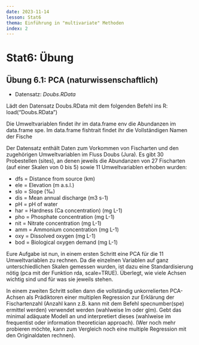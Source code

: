 ```yaml
---
date: 2023-11-14
lesson: Stat6
thema: Einführung in "multivariate" Methoden
index: 2
---
```


# Stat6: Übung

## Übung 6.1: PCA (naturwissenschaftlich)

- Datensatz: *Doubs.RData*

Lädt den Datensatz Doubs.RData mit dem folgenden Befehl ins R:
load("Doubs.RData")

Die Umweltvariablen findet ihr im data.frame env die Abundanzen im data.frame spe. Im data.frame fishtrait findet ihr die Vollständigen Namen der Fische

Der Datensatz enthält Daten zum Vorkommen von Fischarten und den zugehörigen Umweltvariablen im Fluss Doubs (Jura). Es gibt 30 Probestellen (sites), an denen jeweils die Abundanzen von 27 Fischarten (auf einer Skalen von 0 bis 5) sowie 11 Umweltvariablen erhoben wurden:

- dfs = Distance from source (km)
- ele = Elevation (m a.s.l.)
- slo = Slope (‰)
- dis = Mean annual discharge (m3 s-1)
- pH = pH of water
- har = Hardness (Ca concentration) (mg L-1)
- pho = Phosphate concentration (mg L-1)
- nit = Nitrate concentration (mg L-1)
- amm = Ammonium concentration (mg L-1)
- oxy = Dissolved oxygen (mg L-1)
- bod = Biological oxygen demand (mg L-1)

Eure Aufgabe ist nun, in einem ersten Schritt eine PCA für die 11 Umweltvariablen zu rechnen. Da die einzelnen Variablen auf ganz unterschiedlichen Skalen gemessen wurden, ist dazu eine Standardisierung nötig (pca mit der Funktion rda, scale=TRUE). Überlegt, wie viele Achsen wichtig sind und für was sie jeweils stehen.

In einem zweiten Schritt sollen dann die vollständig unkorrelierten PCA-Achsen als Prädiktoren einer multiplen Regression zur Erklärung der Fischartenzahl (Anzahl kann z.B. kann mit dem Befehl specnumber(spe) ermittel werden) verwendet werden (wahlweise lm oder glm). Gebt das minimal adäquate Modell an und interpretiert dieses (wahlweise im frequentist oder information theoretician approach).
(Wer noch mehr probieren möchte, kann zum Vergleich noch eine multiple Regression mit den Originaldaten rechnen).
